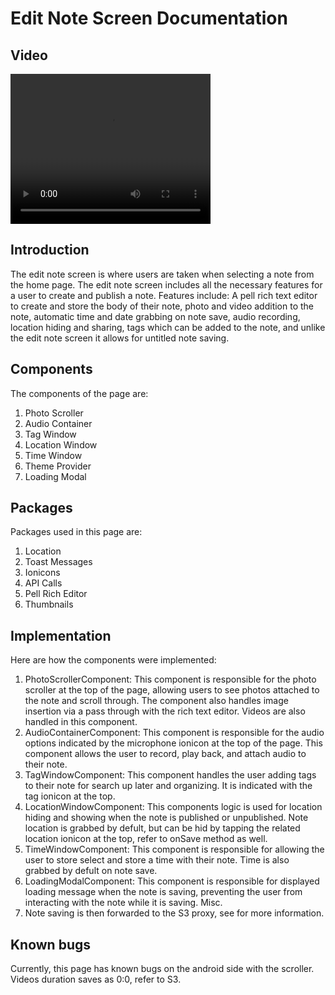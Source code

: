 

# Edit Note Screen Documentation

## Video

<video width="320" height="240" controls>
    <source src="/NoteScreenVideo.mp4" type="video/mp4" />
</video>

## Introduction

The edit note screen is where users are taken when selecting a note from the home page. The edit note screen includes all the necessary features for a user to create and publish a note. Features include: A pell rich text editor to create and store the body of their note, photo and video addition to the note, automatic time and date grabbing on note save, audio recording, location hiding and sharing, tags which can be added to the note, and unlike the edit note screen it allows for untitled note saving.

## Components

The components of the page are:

1. Photo Scroller
2. Audio Container
3. Tag Window
4. Location Window
5. Time Window
6. Theme Provider
7. Loading Modal

## Packages

Packages used in this page are:
1. Location
2. Toast Messages
3. Ionicons
4. API Calls
5. Pell Rich Editor
6. Thumbnails

## Implementation

Here are how the components were implemented:
1. PhotoScrollerComponent: This component is responsible for the photo scroller at the top of the page, allowing users to see photos attached to the note and scroll through. The component also handles image insertion via a pass through with the rich text editor. Videos are also handled in this component.
2. AudioContainerComponent: This component is responsible for the audio options indicated by the microphone ionicon at the top of the page. This component allows the user to record, play back, and attach audio to their note.
3. TagWindowComponent: This component handles the user adding tags to their note for search up later and organizing. It is indicated with the tag ionicon at the top.
4. LocationWindowComponent: This components logic is used for location hiding and showing when the note is published or unpublished. Note location is grabbed by defult, but can be hid by tapping the related location ionicon at the top, refer to onSave method as well.
5. TimeWindowComponent: This component is responsible for allowing the user to store select and store a time with their note. Time is also grabbed by defult on note save.
6. LoadingModalComponent: This component is responsible for displayed loading message when the note is saving, preventing the user from interacting with the note while it is saving.
Misc.
1. Note saving is then forwarded to the S3 proxy, see for more information.

## Known bugs

Currently, this page has known bugs on the android side with the scroller. Videos duration saves as 0:0, refer to S3.